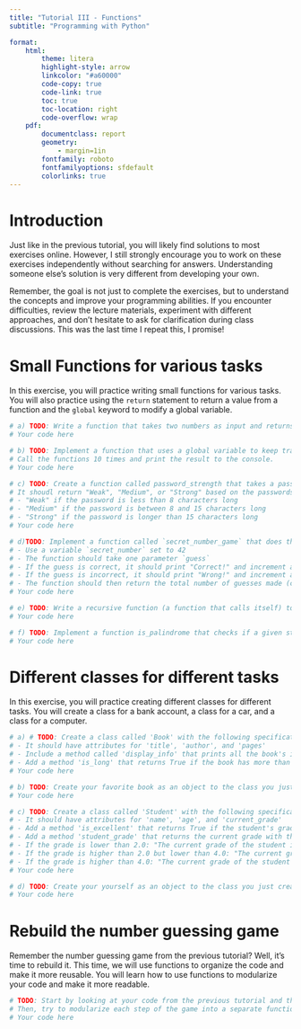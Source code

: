 ```yaml
---
title: "Tutorial III - Functions"
subtitle: "Programming with Python"

format:
    html:
        theme: litera
        highlight-style: arrow
        linkcolor: "#a60000"
        code-copy: true
        code-link: true
        toc: true
        toc-location: right
        code-overflow: wrap
    pdf: 
        documentclass: report
        geometry:
            - margin=1in
        fontfamily: roboto
        fontfamilyoptions: sfdefault
        colorlinks: true
---
```


# Introduction
Just like in the previous tutorial, you will likely find solutions to most exercises online. However, I still strongly encourage you to work on these exercises independently without searching for answers. Understanding someone else's solution is very different from developing your own.

Remember, the goal is not just to complete the exercises, but to understand the concepts and improve your programming abilities. If you encounter difficulties, review the lecture materials, experiment with different approaches, and don't hesitate to ask for clarification during class discussions. This was the last time I repeat this, I promise!

# Small Functions for various tasks
In this exercise, you will practice writing small functions for various tasks. You will also practice using the `return` statement to return a value from a function and the `global` keyword to modify a global variable.

```python
# a) TODO: Write a function that takes two numbers as input and returns their squared sum.
# Your code here

# b) TODO: Implement a function that uses a global variable to keep track of how many times it has been called.
# Call the functions 10 times and print the result to the console.
# Your code here

# c) TODO: Create a function called password_strength that takes a password as input. 
# It shoudl return "Weak", "Medium", or "Strong" based on the passwords length with the following criteria:
# - "Weak" if the password is less than 8 characters long
# - "Medium" if the password is between 8 and 15 characters long
# - "Strong" if the password is longer than 15 characters long
# Your code here

# d)TODO: Implement a function called `secret_number_game` that does the following:
# - Use a variable `secret_number` set to 42
# - The function should take one parameter `guess`
# - If the guess is correct, it should print "Correct!" and increment a global counter `correct_guesses`
# - If the guess is incorrect, it should print "Wrong!" and increment a global counter `wrong_guesses`
# - The function should then return the total number of guesses made (correct + wrong)
# Your code here

# e) TODO: Write a recursive function (a function that calls itself) to calculate the sum of digits of a positive integer.
# Your code here

# f) TODO: Implement a function is_palindrome that checks if a given string is a palindrome (reads the same forwards and backwards).
# Your code here

```

# Different classes for different tasks
In this exercise, you will practice creating different classes for different tasks. You will create a class for a bank account, a class for a car, and a class for a computer.

```python
# a) # TODO: Create a class called 'Book' with the following specifications:
# - It should have attributes for 'title', 'author', and 'pages'
# - Include a method called 'display_info' that prints all the book's information
# - Add a method 'is_long' that returns True if the book has more than 400 pages, False otherwise
# Your code here

# b) TODO: Create your favorite book as an object to the class you just created. Check if it is a long book.
# Your code here

# c) TODO: Create a class called 'Student' with the following specifications:
# - It should have attributes for 'name', 'age', and 'current_grade'
# - Add a method 'is_excellent' that returns True if the student's grade is lower than 2.0
# - Add a method 'student_grade' that returns the current grade with the following printed statement: 
# - If the grade is lower than 2.0: "The current grade of the student is: <grade>. This is a fantastic grade."
# - If the grade is higher than 2.0 but lower than 4.0: "The current grade of the student is: <grade>. This is still a fantastic grade.
# - If the grade is higher than 4.0: "The current grade of the student is: <grade>. This is a not so fantastic grade..."
# Your code here

# d) TODO: Create your yourself as an object to the class you just created. Check if you are excellent and print your grade.
# Your code here

```

# Rebuild the number guessing game
Remember the number guessing game from the previous tutorial? Well, it's time to rebuild it. This time, we will use functions to organize the code and make it more reusable. You will learn how to use functions to modularize your code and make it more readable.

```python
# TODO: Start by looking at your code from the previous tutorial and think about the different steps that you implemented. 
# Then, try to modularize each step of the game into a separate function. Name the functions appropriately, to make clear what they do.
# Your code here

```

# 